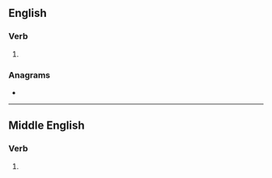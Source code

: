 ==English==

===Verb===
{{head|en|verb}}

# {{obsolete spelling of|bury|lang=en}}

===Anagrams===
* {{anagrams|en|a=beruy|buyer|rebuy}}

----

==Middle English==

===Verb===
{{head|enm|verb}}

# {{alternative form of|lang=enm|berien}}